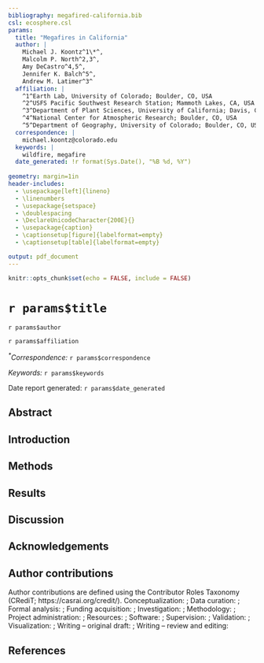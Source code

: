 ```yaml
---
bibliography: megafired-california.bib
csl: ecosphere.csl
params:
  title: "Megafires in California"
  author: |
    Michael J. Koontz^1\*^,
    Malcolm P. North^2,3^,
    Amy DeCastro^4,5^,
    Jennifer K. Balch^5^,
    Andrew M. Latimer^3^
  affiliation: |
    ^1^Earth Lab, University of Colorado; Boulder, CO, USA  
    ^2^USFS Pacific Southwest Research Station; Mammoth Lakes, CA, USA
    ^3^Department of Plant Sciences, University of California; Davis, CA, USA
    ^4^National Center for Atmospheric Research; Boulder, CO, USA
    ^5^Department of Geography, University of Colorado; Boulder, CO, USA
  correspondence: |
    michael.koontz@colorado.edu
  keywords: |
    wildfire, megafire    
  date_generated: !r format(Sys.Date(), "%B %d, %Y")
  
geometry: margin=1in
header-includes:
  - \usepackage[left]{lineno}
  - \linenumbers
  - \usepackage{setspace}
  - \doublespacing
  - \DeclareUnicodeCharacter{200E}{}
  - \usepackage{caption}
  - \captionsetup[figure]{labelformat=empty}
  - \captionsetup[table]{labelformat=empty}

output: pdf_document
---
```


```r
knitr::opts_chunk$set(echo = FALSE, include = FALSE)
```

# `r params$title`

`r params$author`

`r params$affiliation`

*^\*^Correspondence:* ``r params$correspondence``

*Keywords:* `r params$keywords`

Date report generated: `r params$date_generated`

## Abstract 

## Introduction

## Methods

## Results

## Discussion

## Acknowledgements


## Author contributions

Author contributions are defined using the Contributor Roles Taxonomy (CRediT; https://casrai.org/credit/).
Conceptualization: ; Data curation: ; Formal analysis: ; Funding acquisition: ; Investigation: ; Methodology: ; Project administration: ; Resources: ; Software: ; Supervision: ; Validation: ; Visualization: ; Writing -- original draft: ; Writing -- review and editing:   

\newpage

## References
